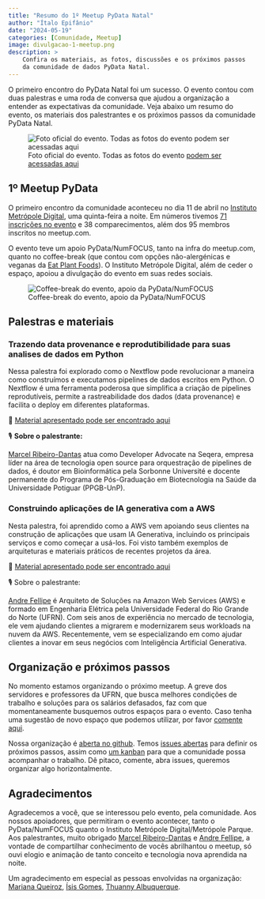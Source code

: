 ```yaml
---
title: "Resumo do 1º Meetup PyData Natal"
author: "Ítalo Epifânio"
date: "2024-05-19"
categories: [Comunidade, Meetup]
image: divulgacao-1-meetup.png
description: >
    Confira os materiais, as fotos, discussões e os próximos passos 
    da comunidade de dados PyData Natal. 
---
```


O primeiro encontro do PyData Natal foi um sucesso. O evento contou com duas 
palestras e uma roda de conversa que ajudou a organização a entender as 
expectativas da comunidade. Veja abaixo um resumo do evento, os materiais 
dos palestrantes e os próximos passos da comunidade PyData Natal.

![Foto oficial do evento. Todas as fotos do evento [podem ser acessadas aqui](https://drive.google.com/drive/folders/1-ngeMjdmxOSoI9gkyHBv4i5iVeC3ueF0?usp=sharing)](foto-oficial.jpg)

## 1º Meetup PyData

O primeiro encontro da comunidade aconteceu no dia 11 de abril no 
[Instituto Metrópole Digital](https://www.imd.ufrn.br/), uma quinta-feira 
a noite. Em números tivemos 
[71 inscrições no evento](https://www.meetup.com/pt-BR/pydata-natal/events/299630475/) 
e 38 comparecimentos, além dos 95 membros inscritos no meetup.com. 

O evento teve um apoio PyData/NumFOCUS, tanto na infra do meetup.com, 
quanto no coffee-break (que contou com opções não-alergénicas e veganas da 
[Eat Plant Foods](https://www.instagram.com/eatplants_foods/)). 
O Instituto Metrópole Digital, além de ceder o espaço,
apoiou a divulgação do evento em suas redes sociais.

![Coffee-break do evento, apoio da PyData/NumFOCUS](coffee-break.jpg)

## Palestras e materiais

### Trazendo data provenance e reprodutibilidade para suas analises de dados em Python

Nessa palestra foi explorado como o Nextflow pode revolucionar a maneira como construímos 
e executamos pipelines de dados escritos em Python. O Nextflow é uma ferramenta poderosa 
que simplifica a criação de pipelines reprodutíveis, permite a rastreabilidade dos dados 
(data provenance) e facilita o deploy em diferentes plataformas.

🔗 [Material apresentado pode ser encontrado aqui](https://drive.google.com/file/d/1mHGkbky7kllz5UsTb3np_tFQEDnqBkQI/view?usp=sharing)

🎙️ **Sobre o palestrante:**

[Marcel Ribeiro-Dantas](https://www.linkedin.com/in/mribeirodantas/) atua como Developer Advocate 
na Seqera, empresa líder na área de tecnologia open source para orquestração de pipelines de dados, 
é doutor em Bioinformática pela Sorbonne Université e docente permanente do Programa de 
Pós-Graduação em Biotecnologia na Saúde da Universidade Potiguar (PPGB-UnP).

### Construindo aplicações de IA generativa com a AWS

Nesta palestra, foi aprendido como a AWS vem apoiando seus clientes na construção de 
aplicações que usam IA Generativa, incluindo os principais serviços e como começar a usá-los. 
Foi visto também exemplos de arquiteturas e materiais práticos de recentes projetos da área.

🔗 [Material apresentado pode ser encontrado aqui](https://drive.google.com/file/d/1R_rrYdMFppAc_aLsKHVmo2kjdNp8cH0A/view?usp=sharing)

🎙️ Sobre o palestrante:

[Andre Fellipe](https://www.linkedin.com/in/andrefellipe/) é Arquiteto de Soluções na Amazon Web Services (AWS) e 
formado em Engenharia Elétrica pela Universidade Federal do Rio Grande do Norte (UFRN). Com seis anos de 
experiência no mercado de tecnologia, ele vem ajudando clientes a migrarem e modernizarem seus workloads 
na nuvem da AWS. Recentemente, vem se especializando em como ajudar clientes a inovar em seus negócios com 
Inteligência Artificial Generativa.

## Organização e próximos passos

No momento estamos organizando o próximo meetup. A greve dos servidores e professores da UFRN, que busca melhores 
condições de trabalho e soluções para os salários defasados, faz com que momentaneamente busquemos outros espaços para o evento. 
Caso tenha uma sugestão de novo espaço que podemos utilizar, por favor [comente aqui](https://github.com/PyData-Natal/organizacao/issues/1).

Nossa organização é [aberta no github](https://github.com/PyData-Natal). 
Temos [issues abertas](https://github.com/PyData-Natal/organizacao) para 
definir os próximos passos, assim como [um kanban](https://github.com/orgs/PyData-Natal/projects/1) para que a comunidade 
possa acompanhar o trabalho. Dê pitaco, comente, abra issues, queremos organizar algo horizontalmente. 

## Agradecimentos

Agradecemos a você, que se interessou pelo evento, pela comunidade. Aos nossos apoiadores, que permitiram o 
evento acontecer, tanto o PyData/NumFOCUS quanto o Instituto Metrópole Digital/Metrópole Parque. Aos palestrantes,
muito obrigado 
[Marcel Ribeiro-Dantas](https://www.linkedin.com/in/mribeirodantas/) e 
[Andre Fellipe](https://www.linkedin.com/in/andrefellipe/), a vontade de compartilhar conhecimento de vocês 
abrilhantou o meetup, só ouvi elogio e animação de tanto conceito e tecnologia nova aprendida na noite.

Um agradecimento em especial as pessoas envolvidas na organização: [Mariana Queiroz](https://www.linkedin.com/in/mariana-cesario-queiroz/), 
[Ísis Gomes](https://www.linkedin.com/in/isisgo/), [Thuanny Albuquerque](https://www.linkedin.com/in/thuannyalbuquerque/).
